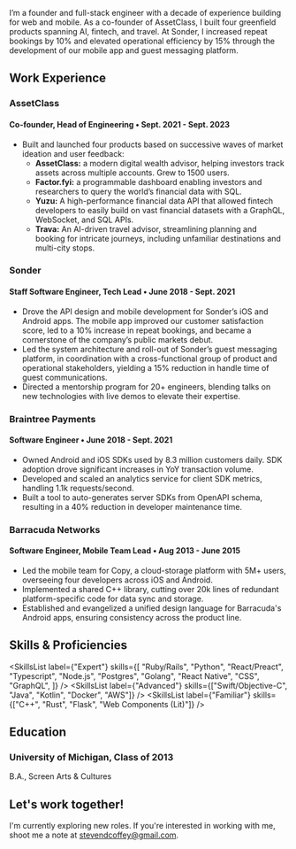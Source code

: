 
I’m a founder and full-stack engineer with a decade of experience building for web and mobile. As a co-founder
of AssetClass, I built four greenfield products spanning AI, fintech, and travel. At Sonder, I increased repeat
bookings by 10% and elevated operational efficiency by 15% through the development of our mobile app and guest
messaging platform.

## Work Experience

### AssetClass

#### Co-founder, Head of Engineering • <span class="font-light">Sept. 2021 - Sept. 2023</span>

- Built and launched four products based on successive waves of market ideation and user feedback:
  - **AssetClass:** a modern digital wealth advisor, helping investors track assets across multiple accounts. Grew to 1500 users.
  - **Factor.fyi:** a programmable dashboard enabling investors and researchers to query the world’s financial data with SQL.
  - **Yuzu:** A high-performance financial data API that allowed fintech developers to easily build on vast financial datasets with a GraphQL, WebSocket, and SQL APIs.
  - **Trava:** An AI-driven travel advisor, streamlining planning and booking for intricate journeys, including unfamiliar destinations and multi-city stops.

### Sonder

#### Staff Software Engineer, Tech Lead • <span class="font-light">June 2018 - Sept. 2021</span>

- Drove the API design and mobile development for Sonder’s iOS and Android apps. The mobile app improved our customer satisfaction score, led to a 10% increase in repeat bookings, and became a cornerstone of the company’s public markets debut.
- Led the system architecture and roll-out of Sonder’s guest messaging platform, in coordination with a cross-functional group of product and operational stakeholders, yielding a 15% reduction in handle time of guest communications.
- Directed a mentorship program for 20+ engineers, blending talks on new technologies with live demos to elevate their expertise.

### Braintree Payments

#### Software Engineer • <span class="font-light">June 2018 - Sept. 2021</span>

- Owned Android and iOS SDKs used by 8.3 million customers daily. SDK adoption drove significant increases in YoY transaction volume.
- Developed and scaled an analytics service for client SDK metrics, handling 1.1k requests/second.
- Built a tool to auto-generates server SDKs from OpenAPI schema, resulting in a 40% reduction in developer maintenance time.

### Barracuda Networks

#### Software Engineer, Mobile Team Lead • <span class="font-light">Aug 2013 - June 2015</span>

- Led the mobile team for Copy, a cloud-storage platform with 5M+ users, overseeing four developers across iOS and Android.
- Implemented a shared C++ library, cutting over 20k lines of redundant platform-specific code for data sync and storage.
- Established and evangelized a unified design language for Barracuda's Android apps, ensuring consistency across the product line.

## Skills & Proficiencies

<SkillsList
  label={"Expert"}
  skills={[
    "Ruby/Rails",
    "Python",
    "React/Preact",
    "Typescript",
    "Node.js",
    "Postgres",
    "Golang",
    "React Native",
    "CSS",
    "GraphQL",
  ]}
/>
<SkillsList label={"Advanced"} skills={["Swift/Objective-C", "Java", "Kotlin", "Docker", "AWS"]} />
<SkillsList label={"Familiar"} skills={["C++", "Rust", "Flask", "Web Components (Lit)"]} />

## Education

### University of Michigan, Class of 2013

B.A., Screen Arts & Cultures

## Let's work together!

I'm currently exploring new roles. If you're interested in working with me, shoot me a note at [stevendcoffey@gmail.com](mailto:stevendcoffey@gmail.com).
